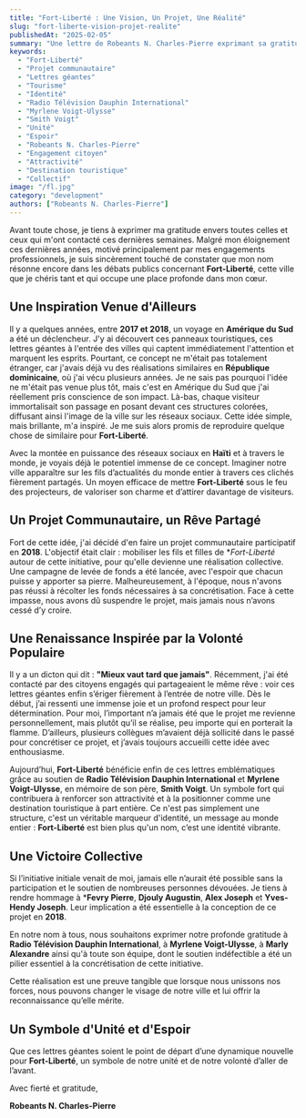 ```yaml
---
title: "Fort-Liberté : Une Vision, Un Projet, Une Réalité"
slug: "fort-liberte-vision-projet-realite"
publishedAt: "2025-02-05"
summary: "Une lettre de Robeants N. Charles-Pierre exprimant sa gratitude et sa vision pour Fort-Liberté, ainsi que le projet de lettres géantes à l'entrée de la ville."
keywords:
  - "Fort-Liberté"
  - "Projet communautaire"
  - "Lettres géantes"
  - "Tourisme"
  - "Identité"
  - "Radio Télévision Dauphin International"
  - "Myrlene Voigt-Ulysse"
  - "Smith Voigt"
  - "Unité"
  - "Espoir"
  - "Robeants N. Charles-Pierre"
  - "Engagement citoyen"
  - "Attractivité"
  - "Destination touristique"
  - "Collectif"
image: "/fl.jpg"
category: "development"
authors: ["Robeants N. Charles-Pierre"]
---
```


Avant toute chose, je tiens à exprimer ma gratitude envers toutes celles et ceux qui m'ont contacté ces dernières semaines. Malgré mon éloignement ces dernières années, motivé principalement par mes engagements professionnels, je suis sincèrement touché de constater que mon nom résonne encore dans les débats publics concernant **Fort-Liberté**, cette ville que je chéris tant et qui occupe une place profonde dans mon cœur.

## Une Inspiration Venue d'Ailleurs

Il y a quelques années, entre **2017 et 2018**, un voyage en **Amérique du Sud** a été un déclencheur. J'y ai découvert ces panneaux touristiques, ces lettres géantes à l'entrée des villes qui captent immédiatement l'attention et marquent les esprits. Pourtant, ce concept ne m'était pas totalement étranger, car j'avais déjà vu des réalisations similaires en **République dominicaine**, où j'ai vécu plusieurs années. Je ne sais pas pourquoi l'idée ne m'était pas venue plus tôt, mais c'est en Amérique du Sud que j'ai réellement pris conscience de son impact. Là-bas, chaque visiteur immortalisait son passage en posant devant ces structures colorées, diffusant ainsi l'image de la ville sur les réseaux sociaux. Cette idée simple, mais brillante, m'a inspiré. Je me suis alors promis de reproduire quelque chose de similaire pour **Fort-Liberté**.

Avec la montée en puissance des réseaux sociaux en **Haïti** et à travers le monde, je voyais déjà le potentiel immense de ce concept. Imaginer notre ville apparaître sur les fils d’actualités du monde entier à travers ces clichés fièrement partagés. Un moyen efficace de mettre **Fort-Liberté** sous le feu des projecteurs, de valoriser son charme et d’attirer davantage de visiteurs.

## Un Projet Communautaire, un Rêve Partagé

Fort de cette idée, j'ai décidé d'en faire un projet communautaire participatif en **2018**. L'objectif était clair : mobiliser les fils et filles de **Fort-Liberté* autour de cette initiative, pour qu'elle devienne une réalisation collective. Une campagne de levée de fonds a été lancée, avec l'espoir que chacun puisse y apporter sa pierre. Malheureusement, à l'époque, nous n'avons pas réussi à récolter les fonds nécessaires à sa concrétisation. Face à cette impasse, nous avons dû suspendre le projet, mais jamais nous n’avons cessé d’y croire.

## Une Renaissance Inspirée par la Volonté Populaire

Il y a un dicton qui dit : **"Mieux vaut tard que jamais"**. Récemment, j'ai été contacté par des citoyens engagés qui partageaient le même rêve : voir ces lettres géantes enfin s’ériger fièrement à l’entrée de notre ville. Dès le début, j’ai ressenti une immense joie et un profond respect pour leur détermination. Pour moi, l’important n’a jamais été que le projet me revienne personnellement, mais plutôt qu’il se réalise, peu importe qui en porterait la flamme. D’ailleurs, plusieurs collègues m’avaient déjà sollicité dans le passé pour concrétiser ce projet, et j’avais toujours accueilli cette idée avec enthousiasme.

Aujourd’hui, **Fort-Liberté** bénéficie enfin de ces lettres emblématiques grâce au soutien de **Radio Télévision Dauphin International** et **Myrlene Voigt-Ulysse**, en mémoire de son père, **Smith Voigt**. Un symbole fort qui contribuera à renforcer son attractivité et à la positionner comme une destination touristique à part entière. Ce n'est pas simplement une structure, c'est un véritable marqueur d'identité, un message au monde entier : **Fort-Liberté** est bien plus qu'un nom, c’est une identité vibrante.

## Une Victoire Collective

Si l’initiative initiale venait de moi, jamais elle n’aurait été possible sans la participation et le soutien de nombreuses personnes dévouées. Je tiens à rendre hommage à ***Fevry Pierre**, **Djouly Augustin**, **Alex Joseph** et **Yves-Hendy Joseph**. Leur implication a été essentielle à la conception de ce projet en **2018**.

En notre nom à tous, nous souhaitons exprimer notre profonde gratitude à **Radio Télévision Dauphin International**, à **Myrlene Voigt-Ulysse**, à **Marly Alexandre** ainsi qu'à toute son équipe, dont le soutien indéfectible a été un pilier essentiel à la concrétisation de cette initiative.

Cette réalisation est une preuve tangible que lorsque nous unissons nos forces, nous pouvons changer le visage de notre ville et lui offrir la reconnaissance qu’elle mérite.

## Un Symbole d'Unité et d'Espoir

Que ces lettres géantes soient le point de départ d’une dynamique nouvelle pour **Fort-Liberté**, un symbole de notre unité et de notre volonté d’aller de l’avant.

Avec fierté et gratitude,

**Robeants N. Charles-Pierre**